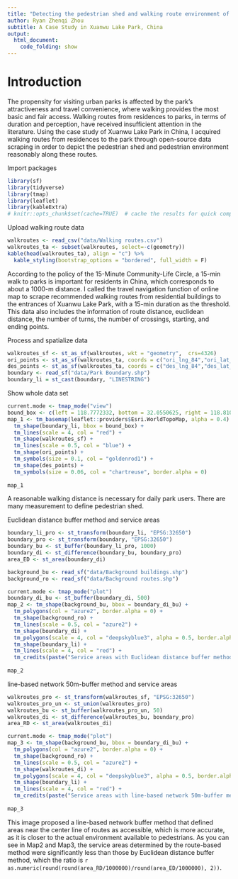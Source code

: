 ```yaml
---
title: "Detecting the pedestrian shed and walking route environment of urban parks with open-source data"
author: Ryan Zhenqi Zhou
subtitle: A Case Study in Xuanwu Lake Park, China
output:
  html_document:
    code_folding: show
---
```


# Introduction

The propensity for visiting urban parks is affected by the park’s attractiveness and travel convenience, where walking provides the most basic and fair access. Walking routes from residences to parks, in terms of duration and perception, have received insufficient attention in the literature. Using the case study of Xuanwu Lake Park in China, I acquired walking routes from residences to the park through open-source data scraping in order to depict the pedestrian shed and pedestrian environment reasonably along these routes.

Import packages
```r
library(sf)
library(tidyverse)
library(tmap)
library(leaflet)
library(kableExtra)
# knitr::opts_chunk$set(cache=TRUE)  # cache the results for quick compiling
```

Upload walking route data
```r
walkroutes <- read_csv("data/Walking routes.csv")
walkroutes_ta <- subset(walkroutes, select=-c(geometry))
kable(head(walkroutes_ta), align = "c") %>%
  kable_styling(bootstrap_options = "bordered", full_width = F)
```

According to the policy of the 15-Minute Community-Life Circle, a 15-min walk to parks is important for residents in China, which corresponds to about a 1000-m distance. I called the travel navigation function of online map to scrape recommended walking routes from residential buildings to the entrances of Xuanwu Lake Park, with a 15-min duration as the threshold. This data also includes the information of route distance, euclidean distance, the number of turns, the number of crossings,      starting, and ending points.

Process and spatialize data
```r
walkroutes_sf <- st_as_sf(walkroutes, wkt = "geometry",  crs=4326)
ori_points <- st_as_sf(walkroutes_ta, coords = c("ori_lng_84","ori_lat_84"),  crs=4326)
des_points <- st_as_sf(walkroutes_ta, coords = c("des_lng_84","des_lat_84"),  crs=4326)
boundary <- read_sf("data/Park Boundary.shp")
boundary_li = st_cast(boundary, "LINESTRING")
```

Show whole data set
```r
current.mode <- tmap_mode("view")
bound_box <- c(left = 118.7772332, bottom = 32.0550625, right = 118.8104844, top = 32.0902245)
map_1 <- tm_basemap(leaflet::providers$Esri.WorldTopoMap, alpha = 0.4) +
  tm_shape(boundary_li, bbox = bound_box) +
  tm_lines(scale = 4, col = "red") + 
  tm_shape(walkroutes_sf) +
  tm_lines(scale = 0.5, col = "blue") +
  tm_shape(ori_points) +
  tm_symbols(size = 0.1, col = "goldenrod1") +
  tm_shape(des_points) +
  tm_symbols(size = 0.06, col = "chartreuse", border.alpha = 0) 
   
map_1
```

A reasonable walking distance is necessary for daily park users. There are many measurement to define pedestrian shed.

Euclidean distance buffer method and service areas
```r
boundary_li_pro <- st_transform(boundary_li, "EPSG:32650")
boundary_pro <- st_transform(boundary, "EPSG:32650")
boundary_bu <- st_buffer(boundary_li_pro, 1000)
boundary_di <- st_difference(boundary_bu, boundary_pro)
area_ED <- st_area(boundary_di)

background_bu <- read_sf("data/Background buildings.shp")
background_ro <- read_sf("data/Background routes.shp")

current.mode <- tmap_mode("plot")
boundary_di_bu <- st_buffer(boundary_di, 500)
map_2 <- tm_shape(background_bu, bbox = boundary_di_bu) +
  tm_polygons(col = "azure2", border.alpha = 0) + 
  tm_shape(background_ro) +
  tm_lines(scale = 0.5, col = "azure2") +
  tm_shape(boundary_di) +
  tm_polygons(scale = 4, col = "deepskyblue3", alpha = 0.5, border.alpha = 0) + 
  tm_shape(boundary_li) +
  tm_lines(scale = 4, col = "red") +
  tm_credits(paste("Service areas with Euclidean distance buffer method is",as.character(round(area_ED/1000000)),"km2"), position=c("left", "bottom"))
  
map_2
```
line-based network 50m-buffer method and service areas
```r
walkroutes_pro <- st_transform(walkroutes_sf, "EPSG:32650")
walkroutes_pro_un <- st_union(walkroutes_pro)
walkroutes_bu <- st_buffer(walkroutes_pro_un, 50)
walkroutes_di <- st_difference(walkroutes_bu, boundary_pro)
area_RD <- st_area(walkroutes_di)

current.mode <- tmap_mode("plot")
map_3 <- tm_shape(background_bu, bbox = boundary_di_bu) +
  tm_polygons(col = "azure2", border.alpha = 0) + 
  tm_shape(background_ro) +
  tm_lines(scale = 0.5, col = "azure2") +
  tm_shape(walkroutes_di) +
  tm_polygons(scale = 4, col = "deepskyblue3", alpha = 0.5, border.alpha = 0) + 
  tm_shape(boundary_li) +
  tm_lines(scale = 4, col = "red") +
  tm_credits(paste("Service areas with line-based network 50m-buffer method is",as.character(round(area_RD/1000000)),"km2"), position=c("left", "bottom"))
  
map_3
```

This image proposed a line-based network buffer method that defined areas near the center line of routes as accessible, which is more accurate, as it is closer to the actual environment available to pedestrians. As you can see in Map2 and Map3, the service areas determined by the route-based method were significantly less than those by Euclidean distance buffer method, which the ratio is `r as.numeric(round(round(area_RD/1000000)/round(area_ED/1000000), 2))`.
